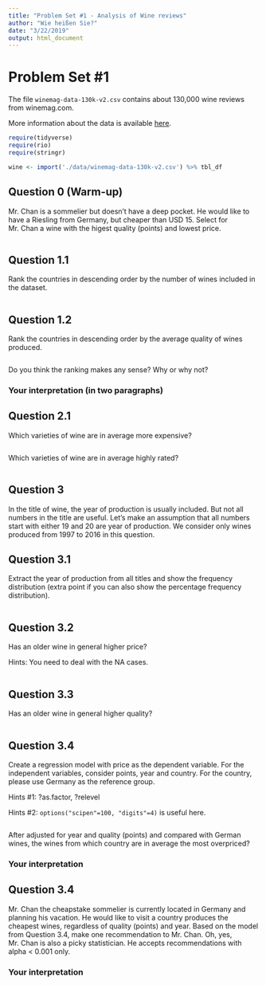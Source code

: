 ```yaml
---
title: "Problem Set #1 - Analysis of Wine reviews"
author: "Wie heißen Sie?"
date: "3/22/2019"
output: html_document
---
```



# Problem Set #1
The file `winemag-data-130k-v2.csv` contains about 130,000 wine reviews from winemag.com.

More information about the data is available [here](https://www.kaggle.com/zynicide/wine-reviews).

```r
require(tidyverse)
require(rio)
require(stringr)

wine <- import('./data/winemag-data-130k-v2.csv') %>% tbl_df
```

## Question 0 (Warm-up)

Mr. Chan is a sommelier but doesn't have a deep pocket. He would like to have a Riesling from Germany, but cheaper than USD 15. Select for Mr. Chan a wine with the higest quality (points) and lowest price.

```r
```

## Question 1.1

Rank the countries in descending order by the number of wines included in the dataset.

```r
```

## Question 1.2

Rank the countries in descending order by the average quality of wines produced.

```r
```

Do you think the ranking makes any sense? Why or why not?

### Your interpretation (in two paragraphs)

## Question 2.1

Which varieties of wine are in average more expensive?

```r
```

Which varieties of wine are in average highly rated?

```r
```

## Question 3

In the title of wine, the year of production is usually included. But not all numbers in the title are useful. Let's make an assumption that all numbers start with either 19 and 20 are year of production. We consider only wines produced from 1997 to 2016 in this question.

## Question 3.1

Extract the year of production from all titles and show the frequency distribution (extra point if you can also show the percentage frequency distribution).

```r
```

## Question 3.2

Has an older wine in general higher price?

Hints: You need to deal with the NA cases.

```r
```

## Question 3.3

Has an older wine in general higher quality?

```r
```

## Question 3.4

Create a regression model with price as the dependent variable. For the independent variables, consider points, year and country. For the country, please use Germany as the reference group.

Hints #1: ?as.factor, ?relevel

Hints #2: `options("scipen"=100, "digits"=4)` is useful here.

```r
```

After adjusted for year and quality (points) and compared with German wines, the wines from which country are in average the most overpriced?

### Your interpretation

## Question 3.4

Mr. Chan the cheapstake sommelier is currently located in Germany and planning his vacation. He would like to visit a country produces the cheapest wines, regardless of quality (points) and year.
Based on the model from Question 3.4, make one recommendation to Mr. Chan. Oh, yes, Mr. Chan is also a picky statistician. He accepts recommendations with alpha < 0.001 only.

### Your interpretation
